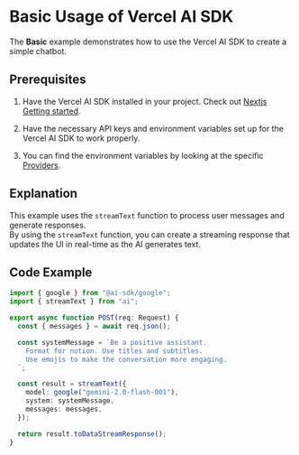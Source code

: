 # Basic Usage of Vercel AI SDK

The **Basic** example demonstrates how to use the Vercel AI SDK to create a simple chatbot.

## Prerequisites
1. Have the Vercel AI SDK installed in your project. Check out [Nextjs Getting started](https://sdk.vercel.ai/docs/getting-started/nextjs-app-router).

2. Have the necessary API keys and environment variables set up for the Vercel AI SDK to work properly.

3. You can find the environment variables by looking at the specific [Providers](https://sdk.vercel.ai/docs/foundations/providers-and-models).

## Explanation

This example uses the `streamText` function to process user messages and generate responses. <br/>
By using the `streamText` function, you can create a streaming response that updates the UI in real-time as the AI generates text.

## Code Example

```typescript
import { google } from "@ai-sdk/google";
import { streamText } from "ai";

export async function POST(req: Request) {
  const { messages } = await req.json();

  const systemMessage = `Be a positive assistant.
    Format for notion. Use titles and subtitles.
    Use emojis to make the conversation more engaging.
  `;

  const result = streamText({
    model: google("gemini-2.0-flash-001"),
    system: systemMessage,
    messages: messages,
  });

  return result.toDataStreamResponse();
}